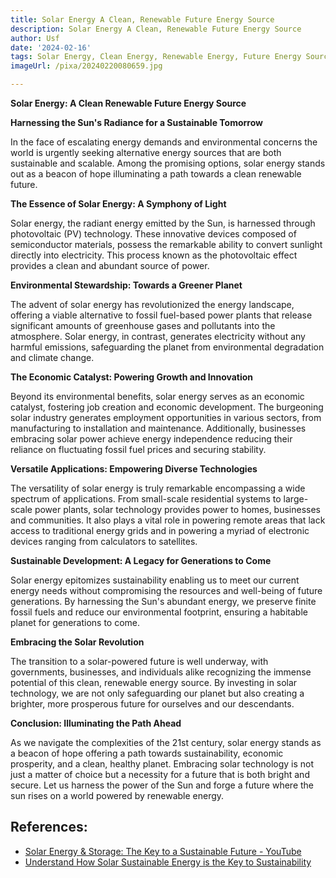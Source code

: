 ```yaml
---
title: Solar Energy A Clean, Renewable Future Energy Source
description: Solar Energy A Clean, Renewable Future Energy Source
author: Usf
date: '2024-02-16'
tags: Solar Energy, Clean Energy, Renewable Energy, Future Energy Source
imageUrl: /pixa/20240220080659.jpg

---
```

**Solar Energy: A Clean Renewable Future Energy  Source**

**Harnessing the Sun's Radiance for  a Sustainable Tomorrow**

In the face of escalating energy demands and environmental  concerns the world is urgently seeking alternative energy sources that are  both sustainable and scalable. Among the promising options,  solar energy stands  out as a beacon of hope illuminating a  path  towards a clean renewable future.

**The  Essence of Solar Energy: A Symphony of Light**

Solar energy, the radiant energy emitted  by  the Sun, is  harnessed through photovoltaic (PV)  technology. These innovative devices composed  of semiconductor materials, possess the  remarkable ability to  convert sunlight directly into electricity. This process known as the photovoltaic  effect provides a  clean and abundant source of power.

**Environmental Stewardship: Towards a Greener Planet**

The advent of  solar energy has revolutionized the energy landscape, offering a  viable alternative to fossil fuel-based  power plants that release significant amounts of  greenhouse gases and pollutants into the atmosphere. Solar energy, in contrast, generates electricity without any harmful emissions, safeguarding the planet from  environmental  degradation  and climate change.

**The Economic Catalyst: Powering Growth and Innovation**

Beyond its  environmental benefits, solar  energy serves as an  economic catalyst, fostering job creation and economic development. The burgeoning solar  industry  generates employment opportunities in  various sectors, from manufacturing to installation and maintenance. Additionally, businesses embracing solar power achieve energy independence reducing their reliance on fluctuating fossil fuel prices and securing stability.

**Versatile Applications: Empowering Diverse Technologies**

The versatility of solar energy is  truly remarkable encompassing a wide spectrum of  applications. From small-scale residential systems to large-scale power plants, solar technology provides power to homes, businesses and communities. It also plays a  vital role in powering remote areas that lack access to traditional energy grids and in powering a myriad of electronic devices ranging from calculators to satellites.

**Sustainable Development:  A Legacy for  Generations to Come**

Solar energy epitomizes sustainability enabling us to meet our current energy needs without compromising the resources and well-being of future generations. By harnessing the  Sun's abundant energy,  we preserve finite fossil fuels and reduce our environmental footprint, ensuring a habitable planet for generations to come.

**Embracing  the Solar Revolution**

The transition to a solar-powered future is well underway, with governments, businesses, and individuals alike recognizing the immense potential  of this clean, renewable energy  source. By investing in solar technology, we are not only safeguarding our planet but also creating a brighter, more prosperous future for ourselves and our descendants.

**Conclusion: Illuminating the Path Ahead**

As we navigate  the complexities of the 21st century, solar energy stands as a beacon  of hope offering a path towards sustainability, economic prosperity, and a  clean, healthy planet. Embracing solar technology is  not just a matter of choice but a necessity for  a future that is both bright and secure. Let us harness the power of the Sun and forge a future where the sun rises on a world powered by renewable energy.

## References:
- [Solar Energy & Storage: The Key to a Sustainable Future - YouTube](https://youtube.com/watch?v=zDUQdgemXPk)
- [Understand How Solar Sustainable Energy is the Key to Sustainability](https://blog.se.com/sustainability/2023/02/27/understand-how-solar-sustainable-energy-is-the-key-to-sustainability/)
